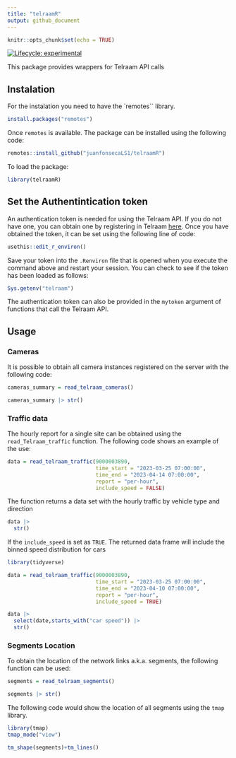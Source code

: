 ```yaml
---
title: "telraamR"
output: github_document
---
```



```r
knitr::opts_chunk$set(echo = TRUE)
```

<!-- badges: start -->
[![Lifecycle: experimental](https://img.shields.io/badge/lifecycle-experimental-orange.svg)](https://lifecycle.r-lib.org/articles/stages.html#experimental)
<!-- badges: end -->

This package provides wrappers for Telraam API calls

## Instalation

For the instalation you need to have the \`remotes\`\` library.

```r
install.packages("remotes")
```

Once `remotes` is available. The package can be installed using the following code:

```r
remotes::install_github("juanfonsecaLS1/telraamR")
```

To load the package:

```r
library(telraamR)
```


## Set the Authentintication token

An authentication token is needed for using the Telraam API. If you do not have one, you can obtain one by registering in Telraam [here](https://www.telraam.net/en/register). Once you have obtained the token, it can be set using the following line of code:

```r
usethis::edit_r_environ()
```

Save your token into the `.Renviron` file that is opened when you execute the command above and restart your session.
You can check to see if the token has been loaded as follows:

```r
Sys.getenv("telraam")
```


The authentication token can also be provided in the `mytoken` argument of functions that call the Telraam API.

## Usage

### Cameras

It is possible to obtain all camera instances registered on the server with the following code:

```r
cameras_summary = read_telraam_cameras()

cameras_summary |> str()
```


### Traffic data

The hourly report for a single site can be obtained using the `read_Telraam_traffic` function. The following code shows an example of the use:

```r
data = read_telraam_traffic(9000003890,
                            time_start = "2023-03-25 07:00:00",
                            time_end = "2023-04-14 07:00:00",
                            report = "per-hour",
                            include_speed = FALSE)
```

The function returns a data set with the hourly traffic by vehicle type and direction

```r
data |>
  str()
```


If the `include_speed` is set as `TRUE`. The returned data frame will include the binned speed distribution for cars

```r
library(tidyverse)
```


```r
data = read_telraam_traffic(9000003890,
                            time_start = "2023-03-25 07:00:00",
                            time_end = "2023-04-10 07:00:00",
                            report = "per-hour",
                            include_speed = TRUE)

data |>
  select(date,starts_with("car speed")) |>
  str()
```

### Segments Location

To obtain the location of the network links a.k.a. segments, the following function can be used:

```r
segments = read_telraam_segments()

segments |> str()
```
The following code would show the location of all segments using the `tmap` library.

```r
library(tmap)
tmap_mode("view")

tm_shape(segments)+tm_lines()
```


